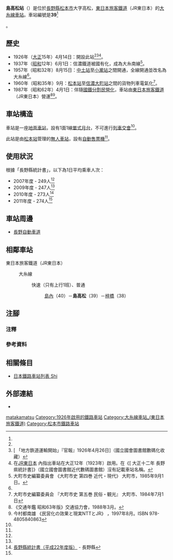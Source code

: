 {{NoteTA
|T=zh-hans:岛高松站;zh-hk:島高松站;zh-tw:島高松車站;
|1=zh-hans:岛高松站;zh-hk:島高松站;zh-tw:島高松車站;
}}
{{Infobox station
|公司色 = green
|站名 = 島高松
|圖片 = Shimatakamatsu Station.jpg
|圖片說明 = 車站大樓
|日文原名 = 島高松
|平假名 = しまたかまつ
|羅馬拼音 = Shimatakamatsu
|副站名 = 
|電報略號 = シマ<ref name="nagano-zeneki">{{Cite book|author=信濃毎日新聞社出版部 |title=長野県鉄道全駅 増補改訂版 |publisher=信濃毎日新聞社 |date=2011-07-24 |isbn=9784784071647 |page=94|language=ja}}</ref>
|所在地 = {{JPN}}[[長野縣|長野縣]][[松本市|松本市]]大字{{Translink|ja|島内 (松本市)|島內 (松本市)|島內}}高松<ref name="nagano-zeneki"/>
|座標 = {{coord|36|14|46.98|N|137|55|53.35|E|type:railwaystation_region:JP-24|display=inline,title}}
|車站構造 = [[地面車站|地面車站]]
|月台配置 = 1面1線<ref name="nagano-zeneki"/>
|啟用年月日 = 1926年（[[大正|大正]]15年）4月14日<ref name="chikuma-matsumoto-shiojiri-history-3-2-modern-1965">《東筑摩郡松本市塩尻市誌 第三巻 現代下》 東筑摩郡、松本市、鹽尻市鄉土資料編纂會，1965年。</ref><ref name="kanpou19260426" />
|廢站年月日 = 
|乘客人數 = 274<ref name=":0">長野縣統計書</ref>
|上下車人次 = 
|統計年度 = 2011
|轉車 = 
|全寬備註 = [[無人車站|無人車站]]（設有自動售票機）<ref name="nagano-zeneki"/>。<br>海拔：589.9米<ref name="nagano-zeneki"/>
|adjacent = {{Adjacent stations|system=東日本旅客鐵道|line=大糸線|left=島內|right=梓橋|note-left=40<br>1.2km|note-mid=39<ref name="press/161207" /><br>距離[[松本站|松本]]3.8km|note-right=38<br>1.6km}}
}}
'''島高松站'''（{{jpn|j=島高松駅|hg=しまたかまつえき|rm=Shimatakamatsu eki|f=y}}）是位於[[長野縣|長野縣]][[松本市|松本市]]大字{{Translink|ja|島内 (松本市)|島內 (松本市)|島內}}高松，[[東日本旅客鐵道|東日本旅客鐵道]]（JR東日本）的[[大糸線|大糸線]][[鐵路車站|車站]]。車站編號是'''39'''<ref name="press/161207">{{Cite press release|url=https://www.jreast.co.jp/nagano/pdf/161207.pdf|title=大糸線に「駅ナンバー」を導入します|format=PDF|publisher=東日本旅客鉄道長野支社|date=2016-12-07|accessdate=2016-12-08|archiveurl=https://web.archive.org/web/20161208081159/https://www.jreast.co.jp/nagano/pdf/161207.pdf|archivedate=2016-12-08|language=ja}}</ref>。

== 歷史 ==
* 1926年（[[大正|大正]]15年）4月14日：{{Translink|ja|信濃鉄道|信濃鐵道 (第一代)|信濃鐵道}}開設此站<ref name="chikuma-matsumoto-shiojiri-history-3-2-modern-1965" /><ref name="kanpou19260426">[{{NDLDC|2956250/5}} 「地方鉄道運輸開始」『官報』1926年4月26日]（國立國會圖書館數碼化收藏）</ref><ref group="注釋">在[http://www.jreast.co.jp/estation/station/info.aspx?StationCd=810 JR東日本] {{Wayback|url=http://www.jreast.co.jp/estation/station/info.aspx?StationCd=810 |date=20110323185441 }}內指出車站在大正12年（1923年）啟用。在《[{{NDLDC|973107/60}} 大正十二年 長野県統計書]》（國立國會圖書館近代數碼圖書館）沒有記載車站名稱。</ref>。
* 1937年（[[昭和|昭和]]12年）6月1日：信濃鐵道被國有化，成為大糸南線<ref name="omachi-city-history-modern-1985-9-1">大町市史編纂委員會 《大町市史 第四巻 近代・現代》 大町市，1985年9月1日。</ref>。
* 1957年（昭和32年）8月15日：[[中土站|中土站]]至[[小瀧站|小瀧站]]之間開通，全線開通並改名為大糸線<ref name="chikuma-matsumoto-shiojiri-history-3-2-modern-1965" />。
* 1960年（昭和35年）9月：[[松本站|松本站]]至[[信濃大町站|信濃大町站]]之間的貨物列車電氣化<ref name="omachi-city-history-5-1984-7-1">大町市史編纂委員会 『大町市史 第五巻 民俗・観光』 大町市、1984年7月1日</ref>。
* 1987年（昭和62年）4月1日：伴隨[[國鐵分割民營化|國鐵分割民營化]]，車站由[[東日本旅客鐵道|東日本旅客鐵道]]（JR東日本）營運<ref name="trafic-yearbook-1988">《交通年鑑 昭和63年版》交通協力會，1988年3月。</ref><ref name="privatization-ntt-jr-1997-8">今村都南雄 《民営化の效果と現実NTTとJR》 {{Translink|ja|中央法規出版}}，1997年8月。ISBN 978-4805840863</ref>。

== 車站構造 ==
車站是一座[[地面車站|地面車站]]，設有1面1線[[單式月台|單式月台]]，不可進行[[列車交會|列車交會]]<ref name="nagano-zeneki"/>。

此站是由[[松本站|松本站]]管理的[[無人車站|無人車站]]，設有[[自動售票機|自動售票機]]<ref name="nagano-zeneki"/>。

== 使用狀況 ==
根據「長野縣統計書」，以下為1日平均乘車人次：
* 2007年度 - 249人<ref name="nagano-zeneki"/>
* 2009年度 - 247人<ref name="nagano-zeneki"/>
* 2010年度 - 273人<ref>[http://www3.pref.nagano.lg.jp/tokei/1_tokeisho/h22_naganokentokeisho.pdf 長野縣統計書（平成22年度版）] {{Wayback|url=http://www3.pref.nagano.lg.jp/tokei/1_tokeisho/h22_naganokentokeisho.pdf |date=20160305000151 }}{{ja icon}} - 長野縣</ref>
* 2011年度 - 274人<ref name=":0" />

== 車站周邊 ==
* [[長野自動車道|長野自動車道]]

== 相鄰車站 ==
; 東日本旅客鐵道（JR東日本）
: {{Color|#9370db|■}}大糸線
:: {{Color|red|□}}快速（只有上行1班）、{{Color|gray|■}}普通
::: [[島內站|島內]]（40）－'''島高松'''（39）－[[梓橋站|梓橋]]（38）
== 注腳 ==
=== 注釋 ===
{{Reflist|group="注釋"}}
=== 參考資料 ===
{{Reflist}}
== 相關條目 ==
{{commonscat|Shimatakamatsu Station}}
* [[日本鐵路車站列表_Shi|日本鐵路車站列表 Shi]]
== 外部連結 ==
*{{外部連結/JR東日本車站|810|島高松}}{{ja icon}}
{{大糸線 (JR東日本)}}
{{DEFAULTSORT:Shimatakamatsu}}
[[Category:日本鐵路車站_Shi|matakamatsu]]
[[Category:1926年啟用的鐵路車站|Category:1926年啟用的鐵路車站]]
[[Category:大糸線車站_(東日本旅客鐵道)|Category:大糸線車站_(東日本旅客鐵道)]]
[[Category:松本市鐵路車站|Category:松本市鐵路車站]]